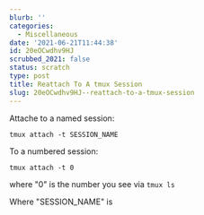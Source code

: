 ```yaml
---
blurb: ''
categories:
  - Miscellaneous
date: '2021-06-21T11:44:38'
id: 20eOCwdhv9HJ
scrubbed_2021: false
status: scratch
type: post
title: Reattach To A tmux Session
slug: 20eOCwdhv9HJ--reattach-to-a-tmux-session
---
```


Attache to a named session:

```command
tmux attach -t SESSION_NAME
```


To a numbered session:

```command
tmux attach -t 0
```
where "0" is the number you see via `tmux ls`



Where "SESSION_NAME" is
